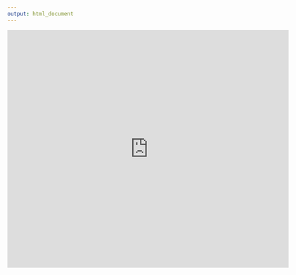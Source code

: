 ```yaml
---
output: html_document
---
```


<iframe src="https://docs.google.com/forms/d/e/1FAIpQLSeAQcNGhVPx6ZB_i0Pm-oIYHQ9978fOv07UkAmafWdF7ab-vw/viewform?embedded=true" width="640" height="542" frameborder="0" marginheight="0" marginwidth="0">Loading…</iframe>